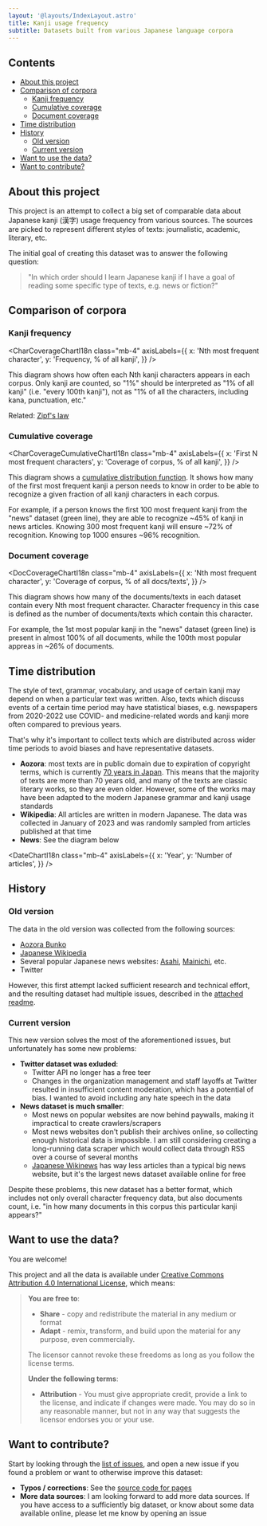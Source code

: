 ```yaml
---
layout: '@layouts/IndexLayout.astro'
title: Kanji usage frequency
subtitle: Datasets built from various Japanese language corpora
---
```


## Contents

- [About this project](#about-this-project)
- [Comparison of corpora](#comparison-of-corpora)
  - [Kanji frequency](#kanji-frequency)
  - [Cumulative coverage](#cumulative-coverage)
  - [Document coverage](#document-coverage)
- [Time distribution](#time-distribution)
- [History](#history)
  - [Old version](#old-version)
  - [Current version](#current-version)
- [Want to use the data?](#want-to-use-the-data)
- [Want to contribute?](#want-to-contribute)

## About this project

This project is an attempt to collect a big set of comparable data
about Japanese kanji (漢字) usage frequency from various sources.
The sources are picked to represent different styles of texts:
journalistic, academic, literary, etc.

The initial goal of creating this dataset was to answer the following question:

> "In which order should I learn Japanese kanji if I have a goal
> of reading some specific type of texts, e.g. news or fiction?"

## Comparison of corpora

### Kanji frequency


<CharCoverageChartI18n
  class="mb-4"
  axisLabels={{
    x: 'Nth most frequent character',
    y: 'Frequency, % of all kanji',
  }}
/>

This diagram shows how often each Nth kanji characters appears in each corpus.
Only kanji are counted, so "1%" should be interpreted as "1% of all kanji"
(i.e. "every 100th kanji"), not as "1% of all the characters,
including kana, punctuation, etc."

Related: [Zipf's law](https://en.wikipedia.org/wiki/Zipf%27s_law)

### Cumulative coverage


<CharCoverageCumulativeChartI18n
  class="mb-4"
  axisLabels={{
    x: 'First N most frequent characters',
    y: 'Coverage of corpus, % of all kanji',
  }}
/>

This diagram shows a
[cumulative distribution function](https://en.wikipedia.org/wiki/Cumulative_distribution_function).
It shows how many of the first most frequent kanji a person needs to know
in order to be able to recognize a given fraction of all kanji characters
in each corpus.

For example, if a person knows the first 100 most frequent kanji from
the "news" dataset (green line), they are able to recognize ~45% of kanji
in news articles. Knowing 300 most frequent kanji will ensure ~72% of
recognition. Knowing top 1000 ensures ~96% recognition.

### Document coverage


<DocCoverageChartI18n
  class="mb-4"
  axisLabels={{
    x: 'Nth most frequent character',
    y: 'Coverage of corpus, % of all docs/texts',
  }}
/>

This diagram shows how many of the documents/texts in each dataset contain
every Nth most frequent character. Character frequency in this case is defined
as the number of documents/texts which contain this character.

For example, the 1st most popular kanji in the "news" dataset (green line)
is present in almost 100% of all documents, while the 100th most popular
appreas in ~26% of documents.

## Time distribution

The style of text, grammar, vocabulary, and usage of certain kanji
may depend on when a particular text was written. Also, texts which
discuss events of a certain time period may have statistical biases,
e.g. newspapers from 2020-2022 use COVID- and medicine-related
words and kanji more often compared to previous years.

That's why it's important to collect texts which are distributed
across wider time periods to avoid biases and have representative
datasets.

- **Aozora**: most texts are in public domain due to
  expiration of copyright terms, which is currently
  [70 years in Japan](https://en.wikipedia.org/wiki/Copyright_law_of_Japan).
  This means that the majority of texts are more than 70 years old,
  and many of the texts are classic literary works, so they are even older.
  However, some of the works may have been adapted
  to the modern Japanese grammar and kanji usage standards
- **Wikipedia**: All articles are written in modern Japanese.
  The data was collected in January of 2023 and was randomly
  sampled from articles published at that time
- **News**: See the diagram below


<DateChartI18n
  class="mb-4"
  axisLabels={{
    x: 'Year',
    y: 'Number of articles',
  }}
/>

## History

### Old version

The data in the old version was collected from the following sources:

- [Aozora Bunko](https://www.aozora.gr.jp/)
- [Japanese Wikipedia](https://ja.wikipedia.org/)
- Several popular Japanese news websites:
  [Asahi](https://www.asahi.com/),
  [Mainichi](https://mainichi.jp/), etc.
- Twitter

However, this first attempt lacked sufficient research and technical effort,
and the resulting dataset had multiple issues, described in the
[attached readme](https://github.com/scriptin/kanji-frequency/tree/master/data2015/README.md).

### Current version

This new version solves the most of the aforementioned issues,
but unfortunately has some new problems:

- **Twitter dataset was exluded**:
  - Twitter API no longer has a free teer
  - Changes in the organization management and staff layoffs at Twitter
    resulted in insufficient content moderation, which has a potential
    of bias. I wanted to avoid including any hate speech in the data
- **News dataset is much smaller**:
  - Most news on popular websites are now behind paywalls,
    making it impractical to create crawlers/scrapers
  - Most news websites don't publish their archives online,
    so collecting enough historical data is impossible.
    I am still considering creating a long-running data scraper which
    would collect data through RSS over a course of several months
  - [Japanese Wikinews](https://ja.wikinews.org/) has way
    less articles than a typical big news website, but it's the largest
    news dataset available online for free

Despite these problems, this new dataset has a better format,
which includes not only overall character frequency data,
but also documents count, i.e. "in how many documents
in this corpus this particular kanji appears?"

## Want to use the data?

You are welcome!

This project and all the data is available under
[Creative Commons Attribution 4.0 International License](http://creativecommons.org/licenses/by/4.0/),
which means:

> **You are free to**:
>
> - **Share** - copy and redistribute the material in any medium or format
> - **Adapt** - remix, transform, and build upon the material for any purpose, even commercially.
>
> The licensor cannot revoke these freedoms as long as you follow the license terms.
>
> **Under the following terms**:
>
> - **Attribution** - You must give appropriate credit,
>   provide a link to the license, and indicate if changes were made.
>   You may do so in any reasonable manner, but not in any way
>   that suggests the licensor endorses you or your use.

## Want to contribute?

Start by looking through the
[list of issues](https://github.com/scriptin/kanji-frequency/issues),
and open a new issue if you found a problem or want to otherwise
improve this dataset:

- **Typos / corrections**: See the
  [source code for pages](https://github.com/scriptin/kanji-frequency/tree/master/src/pages)
- **More data sources**: I am looking forward to add more data sources.
  If you have access to a sufficiently big dataset, or know about some data
  available online, please let me know by opening an issue
